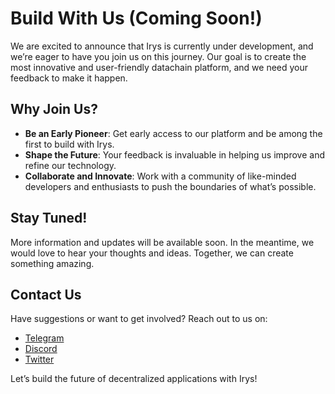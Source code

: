 # Build With Us (Coming Soon!)

We are excited to announce that Irys is currently under development, and we’re eager to have you join us on this journey. Our goal is to create the most innovative and user-friendly datachain platform, and we need your feedback to make it happen.

## Why Join Us?

- **Be an Early Pioneer**: Get early access to our platform and be among the first to build with Irys.
- **Shape the Future**: Your feedback is invaluable in helping us improve and refine our technology.
- **Collaborate and Innovate**: Work with a community of like-minded developers and enthusiasts to push the boundaries of what’s possible.

## Stay Tuned!

More information and updates will be available soon. In the meantime, we would love to hear your thoughts and ideas. Together, we can create something amazing.

## Contact Us

Have suggestions or want to get involved? Reach out to us on:

- [Telegram](https://t.me/irysxyz)
- [Discord](https://discord.gg/irys)
- [Twitter](https://twitter.com/irys_xyz)

Let’s build the future of decentralized applications with Irys!
